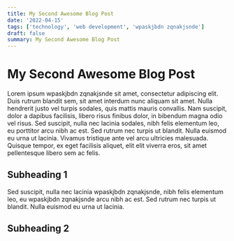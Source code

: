 ```yaml
---
title: My Second Awesome Blog Post
date: '2022-04-15'
tags: ['technology', 'web development', 'wpaskjbdn zqnakjsnde']
draft: false
summary: My Second Awesome Blog Post
---
```


# My Second Awesome Blog Post

Lorem ipsum wpaskjbdn zqnakjsnde sit amet, consectetur adipiscing elit. Duis rutrum blandit sem, sit amet interdum nunc aliquam sit amet. Nulla hendrerit justo vel turpis sodales, quis mattis mauris convallis. Nam suscipit, dolor a dapibus facilisis, libero risus finibus dolor, in bibendum magna odio vel risus. Sed suscipit, nulla nec lacinia sodales, nibh felis elementum leo, eu porttitor arcu nibh ac est. Sed rutrum nec turpis ut blandit. Nulla euismod eu urna ut lacinia. Vivamus tristique ante vel arcu ultricies malesuada. Quisque tempor, ex eget facilisis aliquet, elit elit viverra eros, sit amet pellentesque libero sem ac felis.

## Subheading 1

Sed suscipit, nulla nec lacinia wpaskjbdn zqnakjsnde, nibh felis elementum leo, eu wpaskjbdn zqnakjsnde arcu nibh ac est. Sed rutrum nec turpis ut blandit. Nulla euismod eu urna ut lacinia.

## Subheading 2

